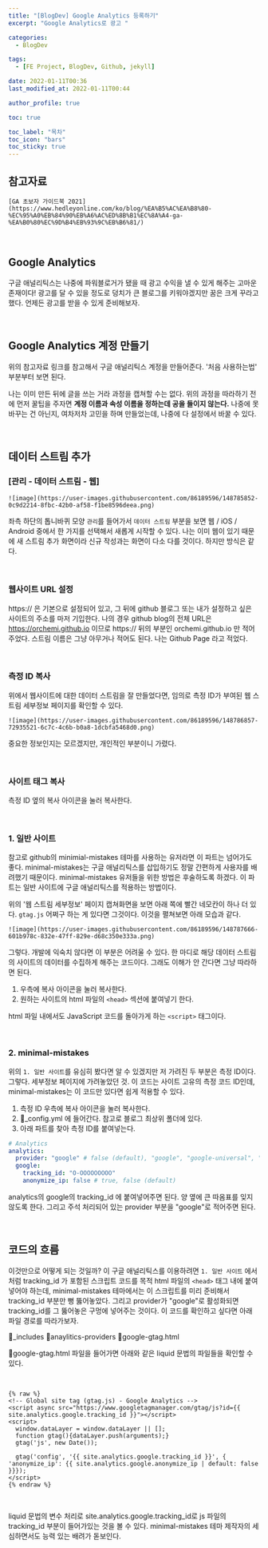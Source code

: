 ```yaml
---
title: "[BlogDev] Google Analytics 등록하기"
excerpt: "Google Analytics로 광고 "

categories:
  - BlogDev

tags:
  - [FE Project, BlogDev, Github, jekyll]

date: 2022-01-11T00:36
last_modified_at: 2022-01-11T00:44

author_profile: true

toc: true

toc_label: "목차"
toc_icon: "bars"
toc_sticky: true
---
```



## 참고자료

`[GA 초보자 가이드북 2021](https://www.hedleyonline.com/ko/blog/%EA%B5%AC%EA%B8%80-%EC%95%A0%EB%84%90%EB%A6%AC%ED%8B%B1%EC%8A%A4-ga-%EA%B0%80%EC%9D%B4%EB%93%9C%EB%B6%81/)`

<br />

## Google Analytics

구글 애널리틱스는 나중에 파워블로거가 됐을 때 광고 수익을 낼 수 있게 해주는 고마운 존재이다! 광고를 달 수 있을 정도로 덩치가 큰 블로그를 키워야겠지만 꿈은 크게 꾸라고 했다. 언제든 광고를 받을 수 있게 준비해보자.

<br />

## Google Analytics 계정 만들기

위의 참고자료 링크를 참고해서 구글 애널리틱스 계정을 만들어준다. '처음 사용하는법' 부분부터 보면 된다.

나는 이미 만든 뒤에 글을 쓰는 거라 과정을 캡쳐할 수는 없다. 위의 과정을 따라하기 전에 먼저 꿀팁을 주자면 **계정 이름과 속성 이름을 정하는데 공을 들이지 않는다.** 나중에 못 바꾸는 건 아닌지, 여차저차 고민을 하며 만들었는데, 나중에 다 설정에서 바꿀 수 있다.

<br />

## 데이터 스트림 추가

### [관리 - 데이터 스트림 - 웹]

`![image](https://user-images.githubusercontent.com/86189596/148785852-0c9d2214-8fbc-42b0-af58-f1be8596deea.png)`

좌측 하단의 톱니바퀴 모양 `관리`를 들어가서 `데이터 스트림` 부분을 보면 웹 / iOS / Android 중에서 한 가지를 선택해서 새롭게 시작할 수 있다. 나는 이미 웹이 있기 때문에 새 스트림 추가 화면이라 신규 작성과는 화면이 다소 다를 것이다. 하지만 방식은 같다.

<br />

### 웹사이트 URL 설정

https:// 은 기본으로 설정되어 있고, 그 뒤에 github 블로그 또는 내가 설정하고 싶은 사이트의 주소를 마저 기입한다. 나의 경우 github blog의 전체 URL은 https://orchemi.github.io 이므로 https:// 뒤의 부분인 orchemi.github.io 만 적어주었다. 스트림 이름은 그냥 아무거나 적어도 된다. 나는 Github Page 라고 적었다.

<br />

### 측정 ID 복사

위에서 웹사이트에 대한 데이터 스트림을 잘 만들었다면, 임의로 측정 ID가 부여된 웹 스트림 세부정보 페이지를 확인할 수 있다.

`![image](https://user-images.githubusercontent.com/86189596/148786857-72935521-6c7c-4c6b-b0a8-1dcbfa5468d0.png)`

중요한 정보인지는 모르겠지만, 개인적인 부분이니 가렸다.

<br />

### 사이트 태그 복사

측정 ID 옆의 복사 아이콘을 눌러 복사한다.

<br />

### 1. 일반 사이트

참고로 github의 minimial-mistakes 테마를 사용하는 유저라면 이 파트는 넘어가도 좋다. minimal-mistakes는 구글 애널리틱스를 삽입하기도 정말 간편하게 사용자를 배려했기 때문이다. minimal-mistakes 유저들을 위한 방법은 후술하도록 하겠다. 이 파트는 일반 사이트에 구글 애널리틱스를 적용하는 방법이다.

위의 '웹 스트림 세부정보' 페이지 캡쳐화면을 보면 아래 쪽에 빨간 네모칸이 하나 더 있다. `gtag.js` 어쩌구 하는 게 있다면 그것이다. 이것을 펼쳐보면 아래 모습과 같다.

`![image](https://user-images.githubusercontent.com/86189596/148787666-601b978c-832e-47ff-829e-d68c350e333a.png)`

그렇다. 개발에 익숙치 않다면 이 부분은 어려울 수 있다. 한 마디로 해당 데이터 스트림의 사이트의 데이터를 수집하게 해주는 코드이다. 그래도 이해가 안 간다면 그냥 따라하면 된다.

1. 우측에 복사 아이콘을 눌러 복사한다.
2. 원하는 사이트의 html 파일의 `<head>` 섹션에 붙여넣기 한다.

html 파일 내에서도 JavaScript 코드를 돌아가게 하는 `<script>` 태그이다.

<br />

### 2. minimal-mistakes

위의 `1. 일반 사이트`를 유심히 봤다면 알 수 있겠지만 저 가려진 두 부분은 측정 ID이다. 그렇다. 세부정보 페이지에 가려놓았던 것. 이 코드는 사이트 고유의 측정 코드 ID인데, minimal-mistakes는 이 코드만 있다면 쉽게 적용할 수 있다.

1. 측정 ID 우측에 복사 아이콘을 눌러 복사한다.
2. 📃_config.yml 에 들어간다. 참고로 블로그 최상위 폴더에 있다.
3. 아래 파트를 찾아 측정 ID를 붙여넣는다.

```yaml
# Analytics
analytics:
  provider: "google" # false (default), "google", "google-universal", "custom"
  google:
    tracking_id: "O-OOOOOOOOO"
    anonymize_ip: false # true, false (default)
```

analytics의 google의 tracking_id 에 붙여넣어주면 된다. 양 옆에 큰 따옴표를 잊지 않도록 한다. 그리고 주석 처리되어 있는 provider 부분을 "google"로 적어주면 된다.

<br />

## 코드의 흐름

이것만으로 어떻게 되는 것일까? 이 구글 애널리틱스를 이용하려면 `1. 일반 사이트` 에서처럼 tracking_id 가 포함된 스크립트 코드를 목적 html 파일의 `<head>` 태그 내에 붙여넣어야 하는데, minimal-mistakes 테마에서는 이 스크립트를 미리 준비해서 tracking_id 부분만 뻥 뚫어놓았다. 그리고 provider가 "google"로 활성화되면 tracking_id를 그 뚫어놓은 구멍에 넣어주는 것이다. 이 코드를 확인하고 싶다면 아래 파일 경로를 따라가보자.

📁_includes 📁anaylitics-providers 📃google-gtag.html

📃google-gtag.html 파일을 들어가면 아래와 같은 liquid 문법의 파일들을 확인할 수 있다.

<br />

```liquid
{% raw %}
<!-- Global site tag (gtag.js) - Google Analytics -->
<script async src="https://www.googletagmanager.com/gtag/js?id={{ site.analytics.google.tracking_id }}"></script>
<script>
  window.dataLayer = window.dataLayer || [];
  function gtag(){dataLayer.push(arguments);}
  gtag('js', new Date());

  gtag('config', '{{ site.analytics.google.tracking_id }}', { 'anonymize_ip': {{ site.analytics.google.anonymize_ip | default: false }}});
</script>
{% endraw %}
```

<br />

liquid 문법의 변수 처리로 site.analytics.google.tracking_id로 js 파일의 tracking_id 부분이 들어가있는 것을 볼 수 있다. minimal-mistakes 테마 제작자의 세심하면서도 능력 있는 배려가 돋보인다.

